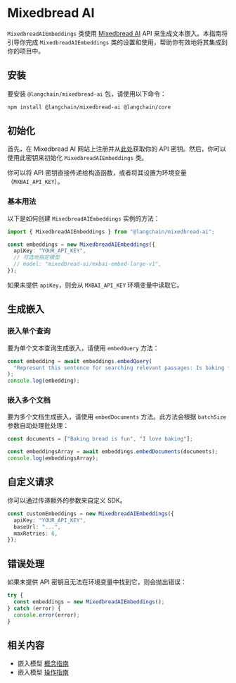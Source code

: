 # Mixedbread AI

`MixedbreadAIEmbeddings` 类使用 [Mixedbread AI](https://mixedbread.ai/) API 来生成文本嵌入。本指南将引导你完成 `MixedbreadAIEmbeddings` 类的设置和使用，帮助你有效地将其集成到你的项目中。

## 安装

要安装 `@langchain/mixedbread-ai` 包，请使用以下命令：


<IntegrationInstallTooltip></IntegrationInstallTooltip>

```bash npm2yarn
npm install @langchain/mixedbread-ai @langchain/core
```

## 初始化

首先，在 Mixedbread AI 网站上注册并从[此处](https://mixedbread.ai/)获取你的 API 密钥。然后，你可以使用此密钥来初始化 `MixedbreadAIEmbeddings` 类。

你可以将 API 密钥直接传递给构造函数，或者将其设置为环境变量（`MXBAI_API_KEY`）。

### 基本用法

以下是如何创建 `MixedbreadAIEmbeddings` 实例的方法：

```typescript
import { MixedbreadAIEmbeddings } from "@langchain/mixedbread-ai";

const embeddings = new MixedbreadAIEmbeddings({
  apiKey: "YOUR_API_KEY",
  // 可选地指定模型
  // model: "mixedbread-ai/mxbai-embed-large-v1",
});
```

如果未提供 `apiKey`，则会从 `MXBAI_API_KEY` 环境变量中读取它。

## 生成嵌入

### 嵌入单个查询

要为单个文本查询生成嵌入，请使用 `embedQuery` 方法：

```typescript
const embedding = await embeddings.embedQuery(
  "Represent this sentence for searching relevant passages: Is baking fun?"
);
console.log(embedding);
```

### 嵌入多个文档

要为多个文档生成嵌入，请使用 `embedDocuments` 方法。此方法会根据 `batchSize` 参数自动处理批处理：

```typescript
const documents = ["Baking bread is fun", "I love baking"];

const embeddingsArray = await embeddings.embedDocuments(documents);
console.log(embeddingsArray);
```

## 自定义请求

你可以通过传递额外的参数来自定义 SDK。

```typescript
const customEmbeddings = new MixedbreadAIEmbeddings({
  apiKey: "YOUR_API_KEY",
  baseUrl: "...",
  maxRetries: 6,
});
```

## 错误处理

如果未提供 API 密钥且无法在环境变量中找到它，则会抛出错误：

```typescript
try {
  const embeddings = new MixedbreadAIEmbeddings();
} catch (error) {
  console.error(error);
}
```

## 相关内容

- 嵌入模型 [概念指南](/docs/concepts/embedding_models)
- 嵌入模型 [操作指南](/docs/how_to/#embedding-models)